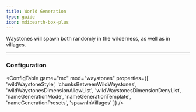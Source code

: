 ```yaml
---
title: World Generation
type: guide
icon: mdi:earth-box-plus
---
```



Waystones will spawn both randomly in the wilderness, as well as in villages.

---

### Configuration

<ConfigTable
    game="mc"
    mod="waystones"
    properties={[
        'wildWaystoneStyle',
        'chunksBetweenWildWaystones',
        'wildWaystonesDimensionAllowList',
        'wildWaystonesDimensionDenyList',
        'nameGenerationMode',
        'nameGenerationTemplate',
        'nameGenerationPresets',
        'spawnInVillages'
    ]}
/>
